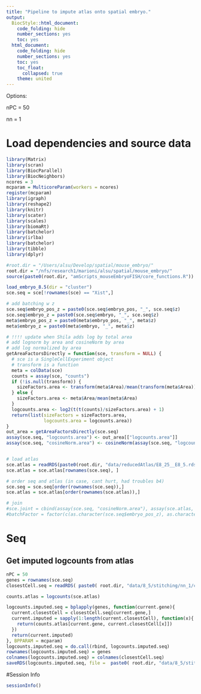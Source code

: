 ```yaml
---
title: "Pipeline to impute atlas onto spatial embryo."
output:
  BiocStyle::html_document:
    code_folding: hide
    number_sections: yes
    toc: yes  
  html_document:
    code_folding: hide
    number_sections: yes
    toc: yes
    toc_float:
      collapsed: true
    theme: united
---
```


Options:

nPC = 50

nn = 1

# Load dependencies and source data

```r

library(Matrix)
library(scran)
library(BiocParallel)
library(BiocNeighbors)
ncores = 3
mcparam = MulticoreParam(workers = ncores)
register(mcparam)
library(igraph)
library(reshape2)
library(knitr)
library(scater)
library(scales)
library(biomaRt)
library(batchelor)
library(irlba)
library(batchelor)
library(tibble)
library(dplyr)

#root.dir = "/Users/alsu/Develop/spatial/mouse_embryo/"
root.dir = "/nfs/research1/marioni/alsu/spatial/mouse_embryo/"
source(paste0(root.dir, "amScripts_mouseEmbryoFISH/core_functions.R"))

load_embryo_8.5(dir = "cluster")
sce.seq = sce[!rownames(sce) == "Xist",]

# add batching w z
sce.seq$embryo_pos_z = paste0(sce.seq$embryo_pos, "_", sce.seq$z)
sce.seq$embryo_z = paste0(sce.seq$embryo, "_", sce.seq$z)
meta$embryo_pos_z = paste0(meta$embryo_pos, "_", meta$z)
meta$embryo_z = paste0(meta$embryo, "_", meta$z)

# !!!! update when Shila adds log by total area
# add lognorm by area and cosineNorm by area
# add log normalized by area
getAreaFactorsDirectly = function(sce, transform = NULL) {
  # sce is a SingleCellExperiment object
  # transform is a function
  meta = colData(sce)
  counts = assay(sce, "counts")
  if (!is.null(transform)) {
    sizeFactors.area <- transform(meta$Area)/mean(transform(meta$Area))
  } else {
    sizeFactors.area <- meta$Area/mean(meta$Area)
  }
  logcounts.area <- log2(t(t(counts)/sizeFactors.area) + 1)
  return(list(sizeFactors = sizeFactors.area,
              logcounts.area = logcounts.area))
}
out_area = getAreaFactorsDirectly(sce.seq)
assay(sce.seq, "logcounts.area") <- out_area[["logcounts.area"]]
assay(sce.seq, "cosineNorm.area") <- cosineNorm(assay(sce.seq, "logcounts.area"))


# load atlas 
sce.atlas = readRDS(paste0(root.dir, "data/reducedAtlas/E8_25__E8_5.rds"))
sce.atlas = sce.atlas[rownames(sce.seq), ]

# order seq and atlas (in case, cant hurt, had troubles b4)
sce.seq = sce.seq[order(rownames(sce.seq)),]
sce.atlas = sce.atlas[order(rownames(sce.atlas)),]

# join
#sce.joint = cbind(assay(sce.seq, "cosineNorm.area"), assay(sce.atlas, "cosineNorm"))
#batchFactor = factor(c(as.character(sce.seq$embryo_pos_z), as.character(sce.atlas$sample)))


```

# Seq

## Get imputed logcounts from atlas

```r


nPC = 50
genes = rownames(sce.seq)
closestCell.seq = readRDS( paste0( root.dir, "data/8_5/stitching/nn_1/closest_cell_seq2atlas.rds") )

counts.atlas = logcounts(sce.atlas)

logcounts.imputed.seq = bplapply(genes, function(current.gene){
  current.closestCell = closestCell.seq[current.gene,]
  current.imputed = sapply(1:length(current.closestCell), function(x){
    return(counts.atlas[current.gene, current.closestCell[x]])
  })
  return(current.imputed)
}, BPPARAM = mcparam)
logcounts.imputed.seq = do.call(rbind, logcounts.imputed.seq)
rownames(logcounts.imputed.seq) = genes
colnames(logcounts.imputed.seq) = colnames(closestCell.seq)
saveRDS(logcounts.imputed.seq, file =  paste0( root.dir, "data/8_5/stitching/nn_1/imputed_logcounts_seq2atlas.rds"))

```





#Session Info

```r

sessionInfo()

```
